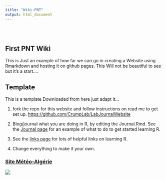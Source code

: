 ```yaml
---
title: "Wiki-PNT"
output: html_document
---
```


<style type="text/css">
.title {
  display: none;
}

#getting-started img {
  margin-right: 10px;
}

</style>

<div class="row" style="padding-top: 30px;">
<div class="col-sm-6">

# **First PNT Wiki**

This is Just an example of how far we can go in creating a Website using Rmarkdown and hosting it on 
github pages. This Will not be beautiful to see but it's a start.... 

## Template 

This is a template Downloaded from here just adapt it... 

1. fork the repo for this website and follow instructions on read me to get set up. [https://github.com/CrumpLab/LabJournalWebsite](https://github.com/CrumpLab/LabJournalWebsite)

2. Blog/journal what you are doing in R, by editing the Journal.Rmd. See the [Journal page](https://crumplab.github.io/LabJournalWebsite/Journal.html) for an example of what to do to get started learning R.

3. See the [links page](https://crumplab.github.io/LabJournalWebsite/Links.html) for lots of helpful links on learning R.

4. Change everything to make it your own.


</div>
<div class="col-sm-6">

### [Site Météo-Algérie](https://www.meteo.dz/home)

<a href = "https://www.meteo.dz/home">
![](images/logo.png)
</a>
</div>
